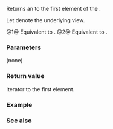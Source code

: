 {{cpp/ranges/enumerate_view/title|begin}}
{{cpp/ranges/enumerate_view/navbar}}

{{dcl begin}}
{{dcl|num=1|since=c++23|1=
constexpr auto begin() requires (!/*simple-view*/&lt;V&gt;);
}}
{{dcl|num=2|since=c++23|1=
constexpr auto begin() const requires /*range-with-movable-references*/&lt;const V&gt;;
}}
{{dcl end}}

Returns an {{rlp|iterator}} to the first element of the {{tt|enumerate_view}}.

Let {{rlpi|/#Data members|base_}} denote the underlying view.

@1@ Equivalent to {{c|1=return /*iterator*/&lt;false&gt;(ranges::begin(base_), 0);}}.
@2@ Equivalent to {{c|1=return /*iterator*/&lt;true&gt;(ranges::begin(base_), 0);}}.

===Parameters===
(none)

===Return value===
Iterator to the first element.

===Example===
{{example
|code=
|output=
}}

===See also===
{{dsc begin}}
{{dsc inc|cpp/ranges/adaptor/dsc end|enumerate_view}}
{{dsc inc|cpp/ranges/dsc begin}}
{{dsc end}}

{{langlinks|de|es|fr|it|ja|pt|ru|zh}}